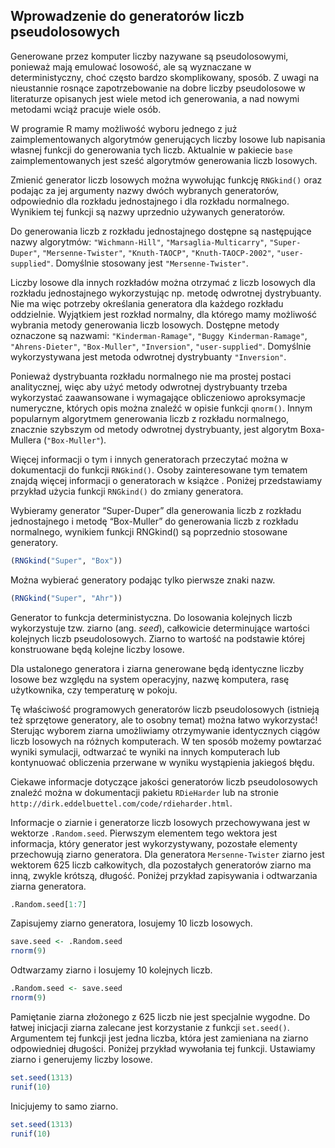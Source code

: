 ## Wprowadzenie do generatorów liczb pseudolosowych

Generowane przez komputer liczby nazywane są pseudolosowymi, ponieważ mają emulować losowość, ale są wyznaczane  w deterministyczny, choć często bardzo skomplikowany, sposób. Z uwagi na nieustannie rosnące zapotrzebowanie na dobre liczby pseudolosowe w literaturze opisanych jest wiele metod ich generowania, a nad nowymi metodami wciąż pracuje wiele osób.

W programie R mamy możliwość wyboru jednego z już zaimplementowanych algorytmów generujących liczby losowe lub napisania własnej funkcji do generowania tych liczb. Aktualnie w pakiecie `base` zaimplementowanych jest sześć algorytmów generowania liczb losowych. 

Zmienić generator liczb losowych można wywołując funkcję `RNGkind()` oraz podając za jej argumenty nazwy dwóch wybranych generatorów, odpowiednio dla rozkładu jednostajnego i dla rozkładu normalnego. Wynikiem tej funkcji są nazwy uprzednio używanych generatorów.

Do generowania liczb z rozkładu jednostajnego dostępne są następujące nazwy algorytmów: `"Wichmann-Hill"`, `"Marsaglia-Multicarry"`, `"Super-Duper"`, `"Mersenne-Twister"`, `"Knuth-TAOCP"`, `"Knuth-TAOCP-2002"`, `"user-supplied"`. Domyślnie stosowany jest `"Mersenne-Twister"`. 

Liczby losowe dla innych rozkładów można otrzymać z liczb losowych dla rozkładu jednostajnego wykorzystując np. metodę odwrotnej dystrybuanty. Nie ma więc potrzeby określania generatora dla każdego rozkładu oddzielnie. Wyjątkiem jest rozkład normalny, dla którego mamy możliwość wybrania metody generowania liczb losowych. Dostępne metody oznaczone są nazwami: 
`"Kinderman-Ramage"`, `"Buggy Kinderman-Ramage"`, `"Ahrens-Dieter"`, `"Box-Muller"`, `"Inversion"`, `"user-supplied"`. Domyślnie wykorzystywana jest metoda odwrotnej dystrybuanty `"Inversion"`. 


Ponieważ dystrybuanta rozkładu normalnego nie ma prostej postaci analitycznej, więc aby użyć metody odwrotnej dystrybuanty trzeba wykorzystać zaawansowane i wymagające obliczeniowo aproksymacje numeryczne, których opis można znaleźć w opisie funkcji `qnorm()`. Innym popularnym algorytmem generowania liczb z rozkładu normalnego, znacznie szybszym od metody odwrotnej dystrybuanty, jest algorytm Boxa-Mullera (`"Box-Muller"`). 

Więcej informacji o tym i innych generatorach przeczytać można w dokumentacji do funkcji `RNGkind()`.
Osoby zainteresowane tym tematem znajdą więcej informacji o generatorach w książce \cite{Zielinski}. Poniżej przedstawiamy przykład użycia funkcji `RNGkind()` do zmiany generatora.

Wybieramy generator "Super-Duper" dla generowania liczb z rozkładu jednostajnego i metodę "Box-Muller" do generowania liczb z rozkładu normalnego, wynikiem funkcji RNGkind() są poprzednio stosowane generatory.

```r
(RNGkind("Super", "Box")) 
```

Można wybierać generatory podając tylko pierwsze znaki nazw.

```r
(RNGkind("Super", "Ahr"))
```

Generator to funkcja deterministyczna. Do losowania kolejnych liczb wykorzystuje tzw. ziarno (ang. *seed*), całkowicie determinujące wartości kolejnych liczb pseudolosowych. Ziarno to wartość na podstawie której konstruowane będą kolejne liczby losowe.

Dla ustalonego generatora i ziarna generowane będą identyczne liczby losowe bez względu na system operacyjny, nazwę komputera, rasę użytkownika, czy temperaturę w pokoju. 

Tę właściwość programowych generatorów liczb pseudolosowych (istnieją też sprzętowe generatory, ale to osobny temat) można łatwo wykorzystać! Sterując wyborem ziarna umożliwiamy otrzymywanie identycznych ciągów liczb losowych na różnych komputerach. W ten sposób możemy powtarzać wyniki symulacji, odtwarzać te wyniki na innych komputerach lub kontynuować obliczenia przerwane w wyniku wystąpienia jakiegoś błędu. 

Ciekawe informacje dotyczące jakości generatorów liczb pseudolosowych znaleźć można w dokumentacji pakietu `RDieHarder` lub na stronie `http://dirk.eddelbuettel.com/code/rdieharder.html`.

Informacje o ziarnie i generatorze liczb losowych przechowywana jest w wektorze `.Random.seed`. Pierwszym elementem tego wektora jest informacja, który generator jest wykorzystywany, pozostałe elementy przechowują ziarno generatora. Dla generatora `Mersenne-Twister` ziarno jest wektorem 625 liczb całkowitych, dla pozostałych generatorów ziarno ma inną, zwykle krótszą, długość. Poniżej przykład zapisywania i odtwarzania ziarna generatora.


```r
.Random.seed[1:7]
```

Zapisujemy ziarno generatora, losujemy 10 liczb losowych.

```r
save.seed <- .Random.seed
rnorm(9)
```

Odtwarzamy ziarno i losujemy 10 kolejnych liczb.

```r
.Random.seed <- save.seed 
rnorm(9)
```

Pamiętanie ziarna złożonego z 625 liczb nie jest specjalnie wygodne. Do łatwej inicjacji ziarna zalecane jest korzystanie z funkcji `set.seed()`. Argumentem tej funkcji jest jedna liczba, która jest zamieniana na ziarno odpowiedniej długości. Poniżej przykład wywołania tej funkcji. Ustawiamy ziarno i generujemy liczby losowe.

```r
set.seed(1313)
runif(10)
```

Inicjujemy to samo ziarno.

```r
set.seed(1313)
runif(10)
```
